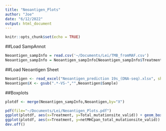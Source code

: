 ```yaml
---
title: "Neoantigen_Plots"
author: "Joe"
date: "6/12/2022"
output: html_document
---
```


```r
knitr::opts_chunk$set(echo = TRUE)
```

##Load SampAnnot
```r
Neoantigen_sampInfo = read.csv('~/Documents/Lei/TMB_fromMAF.csv')
Neoantigen_sampInfo = Neoantigen_sampInfo[Neoantigen_sampInfo$Treatment %in% c("GVAX","Nivo"),]

```

##Load Neoantigen Sheet
```r
Neoantigen <- read_excel("Neoantigen_prediction 19s_(DNA-seq).xlsx", sheet = "HLA_A.19s.neoantigen.countstat")
Neoantigen$X <- gsub(".*-VS-","",Neoantigen$Sample)
```

##Boxplots
```r
plotdf <- merge(Neoantigen_sampInfo,Neoantigen,by="X")

pdf(file="~/Documents/Lei/Neoantigen_Plots.pdf")
ggplot(plotdf, aes(x=Treatment, y=Total_mutationsite_valid)) + geom_boxplot() + geom_point(aes(col=X)) + stat_compare_means(method = "t.test")
ggplot(plotdf, aes(x=Treatment, y=netMHCpan_total_mutationsite_valid)) + geom_boxplot() + geom_point(aes(col=X)) + stat_compare_means(method = "t.test")
dev.off()
```

